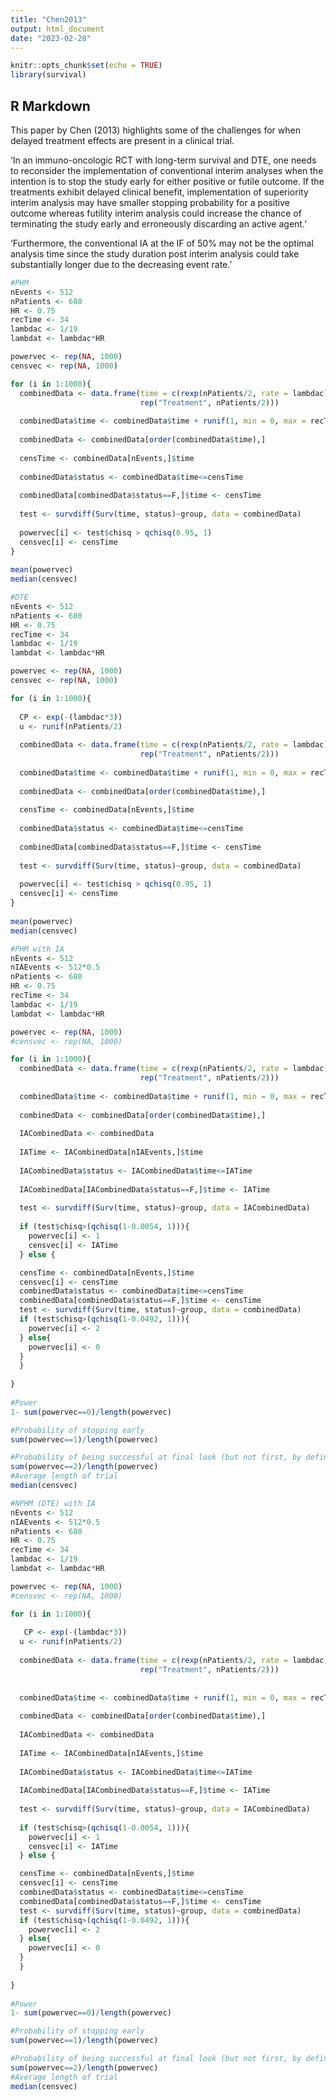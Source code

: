```yaml
---
title: "Chen2013"
output: html_document
date: "2023-02-28"
---
```


```r
knitr::opts_chunk$set(echo = TRUE)
library(survival)
```

## R Markdown

This paper by Chen (2013) highlights some of the challenges for when delayed treatment effects are present in a clinical trial. 

‘In an immuno-oncologic RCT with long-term survival and DTE, one needs to reconsider the implementation of conventional interim analyses when the intention is to stop the study early for either positive or futile outcome. If the treatments exhibit delayed clinical benefit, implementation of superiority interim analysis may have smaller stopping probability for a positive outcome whereas futility interim analysis could increase the chance of terminating the study early and erroneously discarding an active agent.’

‘Furthermore, the conventional IA at the IF of 50% may not be the optimal analysis time since the study duration post interim analysis could take substantially longer due to the decreasing event rate.’



```r
#PHM
nEvents <- 512
nPatients <- 680
HR <- 0.75
recTime <- 34
lambdac <- 1/19
lambdat <- lambdac*HR

powervec <- rep(NA, 1000)
censvec <- rep(NA, 1000)

for (i in 1:1000){
  combinedData <- data.frame(time = c(rexp(nPatients/2, rate = lambdac), rexp(nPatients/2, rate = lambdat)), group = c(rep("Control", nPatients/2),
                             rep("Treatment", nPatients/2)))
  
  combinedData$time <- combinedData$time + runif(1, min = 0, max = recTime)
  
  combinedData <- combinedData[order(combinedData$time),]
  
  censTime <- combinedData[nEvents,]$time
  
  combinedData$status <- combinedData$time<=censTime
  
  combinedData[combinedData$status==F,]$time <- censTime
  
  test <- survdiff(Surv(time, status)~group, data = combinedData)
  
  powervec[i] <- test$chisq > qchisq(0.95, 1)
  censvec[i] <- censTime
}
 
mean(powervec)
median(censvec)


```

```r
#DTE
nEvents <- 512
nPatients <- 680
HR <- 0.75
recTime <- 34
lambdac <- 1/19
lambdat <- lambdac*HR

powervec <- rep(NA, 1000)
censvec <- rep(NA, 1000)

for (i in 1:1000){
  
  CP <- exp(-(lambdac*3))
  u <- runif(nPatients/2)
  
  combinedData <- data.frame(time = c(rexp(nPatients/2, rate = lambdac), ifelse(u>CP, (-log(u))/lambdac, (1/lambdat)*(3*lambdat-log(u)-3*lambdac))), group = c(rep("Control", nPatients/2),
                             rep("Treatment", nPatients/2)))
  
  combinedData$time <- combinedData$time + runif(1, min = 0, max = recTime)
  
  combinedData <- combinedData[order(combinedData$time),]
  
  censTime <- combinedData[nEvents,]$time
  
  combinedData$status <- combinedData$time<=censTime
  
  combinedData[combinedData$status==F,]$time <- censTime
  
  test <- survdiff(Surv(time, status)~group, data = combinedData)
  
  powervec[i] <- test$chisq > qchisq(0.95, 1)
  censvec[i] <- censTime
}
 
mean(powervec)
median(censvec)

```


```r
#PHM with IA
nEvents <- 512
nIAEvents <- 512*0.5
nPatients <- 680
HR <- 0.75
recTime <- 34
lambdac <- 1/19
lambdat <- lambdac*HR

powervec <- rep(NA, 1000)
#censvec <- rep(NA, 1000)

for (i in 1:1000){
  combinedData <- data.frame(time = c(rexp(nPatients/2, rate = lambdac), rexp(nPatients/2, rate = lambdat)), group = c(rep("Control", nPatients/2),
                             rep("Treatment", nPatients/2)))
  
  combinedData$time <- combinedData$time + runif(1, min = 0, max = recTime)
  
  combinedData <- combinedData[order(combinedData$time),]
  
  IACombinedData <- combinedData
  
  IATime <- IACombinedData[nIAEvents,]$time
  
  IACombinedData$status <- IACombinedData$time<=IATime
  
  IACombinedData[IACombinedData$status==F,]$time <- IATime
  
  test <- survdiff(Surv(time, status)~group, data = IACombinedData)
  
  if (test$chisq>(qchisq(1-0.0054, 1))){
    powervec[i] <- 1
    censvec[i] <- IATime
  } else {

  censTime <- combinedData[nEvents,]$time
  censvec[i] <- censTime
  combinedData$status <- combinedData$time<=censTime
  combinedData[combinedData$status==F,]$time <- censTime
  test <- survdiff(Surv(time, status)~group, data = combinedData)
  if (test$chisq>(qchisq(1-0.0492, 1))){
    powervec[i] <- 2
  } else{
    powervec[i] <- 0
  }
  }
  
}
 
#Power
1- sum(powervec==0)/length(powervec)

#Probability of stopping early
sum(powervec==1)/length(powervec)

#Probability of being successful at final look (but not first, by definition)
sum(powervec==2)/length(powervec)
#Average length of trial
median(censvec)
```

```r
#NPHM (DTE) with IA
nEvents <- 512
nIAEvents <- 512*0.5
nPatients <- 680
HR <- 0.75
recTime <- 34
lambdac <- 1/19
lambdat <- lambdac*HR

powervec <- rep(NA, 1000)
#censvec <- rep(NA, 1000)

for (i in 1:1000){
  
   CP <- exp(-(lambdac*3))
  u <- runif(nPatients/2)
  
  combinedData <- data.frame(time = c(rexp(nPatients/2, rate = lambdac), ifelse(u>CP, (-log(u))/lambdac, (1/lambdat)*(3*lambdat-log(u)-3*lambdac))), group = c(rep("Control", nPatients/2),
                             rep("Treatment", nPatients/2)))
  
  
  combinedData$time <- combinedData$time + runif(1, min = 0, max = recTime)
  
  combinedData <- combinedData[order(combinedData$time),]
  
  IACombinedData <- combinedData
  
  IATime <- IACombinedData[nIAEvents,]$time
  
  IACombinedData$status <- IACombinedData$time<=IATime
  
  IACombinedData[IACombinedData$status==F,]$time <- IATime
  
  test <- survdiff(Surv(time, status)~group, data = IACombinedData)
  
  if (test$chisq>(qchisq(1-0.0054, 1))){
    powervec[i] <- 1
    censvec[i] <- IATime
  } else {

  censTime <- combinedData[nEvents,]$time
  censvec[i] <- censTime
  combinedData$status <- combinedData$time<=censTime
  combinedData[combinedData$status==F,]$time <- censTime
  test <- survdiff(Surv(time, status)~group, data = combinedData)
  if (test$chisq>(qchisq(1-0.0492, 1))){
    powervec[i] <- 2
  } else{
    powervec[i] <- 0
  }
  }
  
}
 
#Power
1- sum(powervec==0)/length(powervec)

#Probability of stopping early
sum(powervec==1)/length(powervec)

#Probability of being successful at final look (but not first, by definition)
sum(powervec==2)/length(powervec)
#Average length of trial
median(censvec)
```

